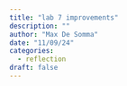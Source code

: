 ```yaml
---
title: "lab 7 improvements"
description: ""
author: "Max De Somma"
date: "11/09/24"
categories:
  - reflection
draft: false
---
```


